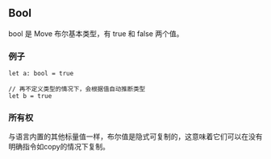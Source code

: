## Bool

bool 是 Move 布尔基本类型，有 true 和 false 两个值。

### 例子

```move
let a: bool = true

// 再不定义类型的情况下，会根据值自动推断类型
let b = true
```

### 所有权
与语言内置的其他标量值一样，布尔值是隐式可复制的，这意味着它们可以在没有明确指令如copy的情况下复制。
